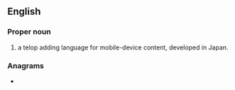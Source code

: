 ==English==

===Proper noun===
{{en-proper noun}}

# {{lb|en|computing}} {{initialism of|lang=en|{{1|synchronous}} {{1|telop}} {{1|mark-up}} {{1|language}}|dot=:}} a telop adding language for mobile-device content, developed in Japan.

===Anagrams===
* {{anagrams|en|a=lmst|LSMT|LTMs|MLST|SMLT}}